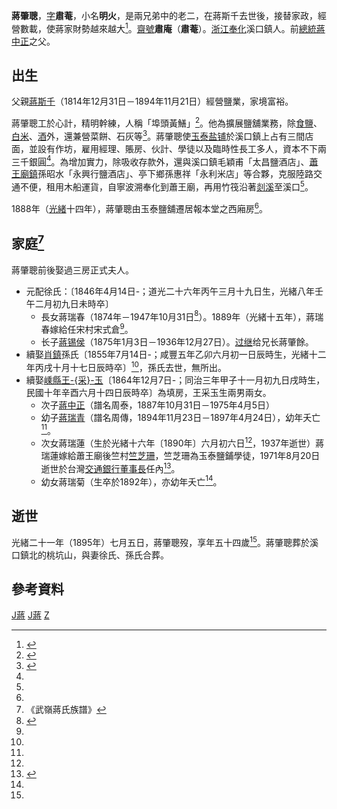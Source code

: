 {{Infobox Officeholder
|姓名=蔣肇聰
|圖像=
|圖像大小=200px
|圖像說明=  
| 字       = 字肅菴
| 號       = 
| 別名     = 
| 出生名   = 
| 出生日期 = 道光二十二年壬寅十月初八日未時
| 出生地點 = 
| 逝世日期 = 光绪二十一年乙未七月初五日戌時{{dda|1895|8|24|1842|11|10}}
| 逝世地點 = {{QING}}[[浙江|浙江]][[奉化|奉化]]溪口
| 死因     = 
| 墓地     = 合葬桃坑山右蟹鉗
| 墓地座標 = 
| 籍貫     = 
| 配偶     = 元配徐氏；繼配孫氏；繼配[[王采玉|王采玉]]（葬白崖魚鱗隩中壟）
| 伴侶     = 
| 兒女     = 3子3女，包括：{{ubl|[[蔣锡侯|蔣锡侯]]|[[蔣中正|蔣中正]]|[[蔣瑞青|蔣瑞青]]}}
| 父母     = 
| 親屬     = 
| 腳註     = 
| past     = 
}}
'''蔣肇聰'''{{BD|1842年|11月10日|1895年|8月24日|catIdx=J蔣}}，[[表字|字]]'''肅菴'''，小名'''明火'''，是兩兄弟中的老二，在蔣斯千去世後，接替家政，經營數載，使蔣家財勢越來越大<ref name="列傳(1)">{{cite book|author=[[王成斌|王成斌]]等[[主編|主編]]|title=《民國高級將領列傳》(1)|year=1998|publisher=[[解放軍出版社|解放軍出版社]]|location=[[北京|北京]]}}</ref>{{rp|456}}。[[齋號|齋號]]'''肅庵'''（'''肅菴'''）。[[浙江|浙江]][[奉化|奉化]]溪口鎮人。前[[中華民國總統|總統]][[蔣中正|蔣中正]]之父。

== 出生 ==
父親[[蔣斯千|蔣斯千]]（1814年12月31日－1894年11月21日）經營鹽業，家境富裕。

蔣肇聰工於心計，精明幹練，人稱「埠頭黃鱔」<ref name="上">{{cite book |author=[[李敖|李敖]]、[[汪榮祖|汪榮祖]] |year=2012 |title=《蔣介石評傳》（上） |location=[[長春|長春]] |publisher=時代文藝出版社 }}</ref>{{rp|2}}。他為擴展鹽舖業務，除[[食鹽|食鹽]]、[[白米|白米]]、[[酒|酒]]外，還兼營菜餅、石灰等<ref name="時代">{{cite book |author=沈寂 |title=《蔣介石的少年時代》 |year=1995 |publisher=[[天地圖書|天地圖書]] |location=香港 }}</ref>{{rp|9}}。蔣肇聰使[[玉泰盐铺|玉泰盐铺]]於溪口鎮上占有三間店面，並設有作坊，雇用經理、賬房、伙計、學徒以及臨時性長工多人，資本不下兩三千銀圓<ref name="上"/>{{rp|2}}。為增加實力，除吸收存款外，還與溪口鎮毛穎甫「太昌鹽酒店」、[[蕭王廟街道|蕭王廟鎮]]孫昭水「永興行鹽酒店」、亭下鄉孫惠祥「永利米店」等合夥，克服陸路交通不便，租用木船運貨，自寧波溯奉化到蕭王廟，再用竹筏沿著[[剡溪|剡溪]]至溪口<ref name="時代"/>{{rp|9}}。

1888年（[[光緒|光緒]]十四年），蔣肇聰由玉泰鹽舖遷居報本堂之西廂房<ref name="年表"/>{{rp|1}}。

== 家庭<ref>《武嶺蔣氏族譜》</ref> ==
蔣肇聰前後娶過三房正式夫人。
* 元配徐氏：〔1846年4月14日-{{dda|1882|3|27|1846|4|14}}；道光二十六年丙午三月十九日生，光緒八年壬午二月初九日未時卒〕
**長女蔣瑞春（1874年－1947年10月31日<ref name="年表">{{cite book|author=[[陳布雷|陳-{布}-雷]]等編著|title=《蔣介石先生年表》|date=1978-06-01|publisher=傳記文學出版社|location=台北}}</ref>{{rp|52}}）。1889年（光緒十五年），蔣瑞春嫁給任宋村宋式倉<ref name="年表"/>{{rp|2}}。
**长子[[蔣锡侯|蔣锡侯]]（1875年1月3日－1936年12月27日）。[[过继|过继]]给兄长蔣肇餘。
* 續娶[[肖鎮|肖鎮]]孫氏〔1855年7月14日-{{dda|1886|11|12|1855|7|14}}；咸豐五年乙卯六月初一日辰時生，光緒十二年丙戌十月十七日辰時卒〕<ref name=上 />{{rp|2}}，孫氏去世，無所出。
* 續娶[[嵊縣|嵊縣]][[王采玉|王-{采}-玉]]〔1864年12月7日-{{dda|1921|6|14|1864|12|7}}；同治三年甲子十一月初九日戌時生，民國十年辛酉六月十四日辰時卒〕為填房，王采玉生兩男兩女。
**次子[[蔣中正|蔣中正]]（譜名周泰，1887年10月31日－1975年4月5日）
**幼子[[蔣瑞青|蔣瑞青]]（譜名周傳，1894年11月23日－1897年4月24日），幼年夭亡<ref name="列傳(1)"/>{{rp|456}}。
**次女蔣瑞蓮（生於光緒十六年〔1890年〕六月初六日<ref name="年表"/>{{rp|2}}，1937年逝世）蔣瑞蓮嫁給蕭王廟後竺村[[竺芝珊|竺芝珊]]，竺芝珊為玉泰鹽鋪學徒，1971年8月20日逝世於台灣[[交通銀行|交通銀行]][[董事長|董事長]]任內<ref>{{cite book |title=《蔣經國傳》 |author=江南 |publisher=前衛出版社 }}</ref>。
**幼女蔣瑞菊（生卒於1892年），亦幼年夭亡<ref name="列傳(1)"/>{{rp|456}}。

== 逝世 ==
光緒二十一年（1895年）七月五日，蔣肇聰歿，享年五十四歲<ref name="年表"/>{{rp|2}}。蔣肇聰葬於溪口鎮北的桃坑山，與妻徐氏、孫氏合葬。

== 參考資料 ==
{{reflist|2}}


{{蔣中正}}
[[Category:奉化人|J蔣]]
[[Category:蔣氏家族|J蔣]]
[[Category:蔣姓|Z]]